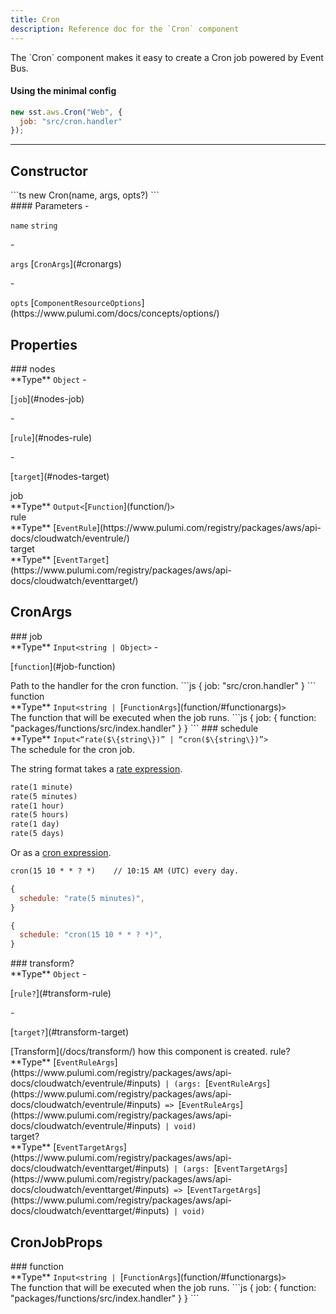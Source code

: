 ```yaml
---
title: Cron
description: Reference doc for the `Cron` component
---
```



<Section type="about">
The `Cron` component makes it easy to create a Cron job powered by Event Bus.

#### Using the minimal config
```js
new sst.aws.Cron("Web", {
  job: "src/cron.handler"
});
```
</Section>

---

## Constructor

<Segment>
<Section type="signature">
```ts
new Cron(name, args, opts?)
```
</Section>

<Section type="parameters">
#### Parameters
- <p><code class="key">name</code> <code class="primitive">string</code></p>
- <p><code class="key">args</code> [<code class="type">CronArgs</code>](#cronargs)</p>
- <p><code class="key">opts</code> [<code class="type">ComponentResourceOptions</code>](https://www.pulumi.com/docs/concepts/options/)</p>
</Section>
</Segment>

## Properties

<Segment>
### nodes
<Section type="parameters">
<InlineSection>
**Type** <code class="primitive">Object</code>
</InlineSection>
- <p>[<code class="key">job</code>](#nodes-job)</p>
- <p>[<code class="key">rule</code>](#nodes-rule)</p>
- <p>[<code class="key">target</code>](#nodes-target)</p>
</Section>
</Segment>
<Segment>
<NestedTitle id="nodes-job" Tag="h4" parent="nodes.">job</NestedTitle>
<Section type="parameters">
<InlineSection>
**Type** <code class="primitive">Output</code><code class="symbol">&lt;</code>[<code class="type">Function</code>](function/)<code class="symbol">&gt;</code>
</InlineSection>
</Section>
</Segment>
<Segment>
<NestedTitle id="nodes-rule" Tag="h4" parent="nodes.">rule</NestedTitle>
<Section type="parameters">
<InlineSection>
**Type** [<code class="type">EventRule</code>](https://www.pulumi.com/registry/packages/aws/api-docs/cloudwatch/eventrule/)
</InlineSection>
</Section>
</Segment>
<Segment>
<NestedTitle id="nodes-target" Tag="h4" parent="nodes.">target</NestedTitle>
<Section type="parameters">
<InlineSection>
**Type** [<code class="type">EventTarget</code>](https://www.pulumi.com/registry/packages/aws/api-docs/cloudwatch/eventtarget/)
</InlineSection>
</Section>
</Segment>

## CronArgs
<Segment>
### job
<Section type="parameters">
<InlineSection>
**Type** <code class="primitive">Input</code><code class="symbol">&lt;</code><code class="primitive">string</code><code class="symbol"> | </code><code class="primitive">Object</code><code class="symbol">&gt;</code>
</InlineSection>
- <p>[<code class="key">function</code>](#job-function)</p>
</Section>
Path to the handler for the cron function.
```js
{
  job: "src/cron.handler"
}
```
</Segment>
<Segment>
<NestedTitle id="job-function" Tag="h4" parent="job.">function</NestedTitle>
<Section type="parameters">
<InlineSection>
**Type** <code class="primitive">Input</code><code class="symbol">&lt;</code><code class="primitive">string</code><code class="symbol"> | </code>[<code class="type">FunctionArgs</code>](function/#functionargs)<code class="symbol">&gt;</code>
</InlineSection>
</Section>
The function that will be executed when the job runs.
```js
{
  job: {
    function: "packages/functions/src/index.handler"
  }
}
```
</Segment>
<Segment>
### schedule
<Section type="parameters">
<InlineSection>
**Type** <code class="primitive">Input</code><code class="symbol">&lt;</code><code class="symbol">&ldquo;</code><code class="primitive">rate($\{string\})</code><code class="symbol">&rdquo;</code><code class="symbol"> | </code><code class="symbol">&ldquo;</code><code class="primitive">cron($\{string\})</code><code class="symbol">&rdquo;</code><code class="symbol">&gt;</code>
</InlineSection>
</Section>
The schedule for the cron job.

The string format takes a [rate expression](https://docs.aws.amazon.com/lambda/latest/dg/services-cloudwatchevents-expressions.html).

```txt
rate(1 minute)
rate(5 minutes)
rate(1 hour)
rate(5 hours)
rate(1 day)
rate(5 days)
```
Or as a [cron expression](https://docs.aws.amazon.com/eventbridge/latest/userguide/eb-create-rule-schedule.html#eb-cron-expressions).

```txt
cron(15 10 * * ? *)    // 10:15 AM (UTC) every day.
```
```js
{
  schedule: "rate(5 minutes)",
}
```
```js
{
  schedule: "cron(15 10 * * ? *)",
}
```
</Segment>
<Segment>
### transform?
<Section type="parameters">
<InlineSection>
**Type** <code class="primitive">Object</code>
</InlineSection>
- <p>[<code class="key">rule?</code>](#transform-rule)</p>
- <p>[<code class="key">target?</code>](#transform-target)</p>
</Section>
[Transform](/docs/transform/) how this component is created.
</Segment>
<Segment>
<NestedTitle id="transform-rule" Tag="h4" parent="transform.">rule?</NestedTitle>
<Section type="parameters">
<InlineSection>
**Type** [<code class="type">EventRuleArgs</code>](https://www.pulumi.com/registry/packages/aws/api-docs/cloudwatch/eventrule/#inputs)<code class="symbol"> | </code><code class="symbol">(</code><code class="primitive">args</code><code class="symbol">: </code>[<code class="type">EventRuleArgs</code>](https://www.pulumi.com/registry/packages/aws/api-docs/cloudwatch/eventrule/#inputs)<code class="symbol"> => </code>[<code class="type">EventRuleArgs</code>](https://www.pulumi.com/registry/packages/aws/api-docs/cloudwatch/eventrule/#inputs)<code class="symbol"> | </code><code class="primitive">void</code><code class="symbol">)</code>
</InlineSection>
</Section>
</Segment>
<Segment>
<NestedTitle id="transform-target" Tag="h4" parent="transform.">target?</NestedTitle>
<Section type="parameters">
<InlineSection>
**Type** [<code class="type">EventTargetArgs</code>](https://www.pulumi.com/registry/packages/aws/api-docs/cloudwatch/eventtarget/#inputs)<code class="symbol"> | </code><code class="symbol">(</code><code class="primitive">args</code><code class="symbol">: </code>[<code class="type">EventTargetArgs</code>](https://www.pulumi.com/registry/packages/aws/api-docs/cloudwatch/eventtarget/#inputs)<code class="symbol"> => </code>[<code class="type">EventTargetArgs</code>](https://www.pulumi.com/registry/packages/aws/api-docs/cloudwatch/eventtarget/#inputs)<code class="symbol"> | </code><code class="primitive">void</code><code class="symbol">)</code>
</InlineSection>
</Section>
</Segment>

## CronJobProps
<Segment>
### function
<Section type="parameters">
<InlineSection>
**Type** <code class="primitive">Input</code><code class="symbol">&lt;</code><code class="primitive">string</code><code class="symbol"> | </code>[<code class="type">FunctionArgs</code>](function/#functionargs)<code class="symbol">&gt;</code>
</InlineSection>
</Section>
The function that will be executed when the job runs.
```js
{
  job: {
    function: "packages/functions/src/index.handler"
  }
}
```
</Segment>